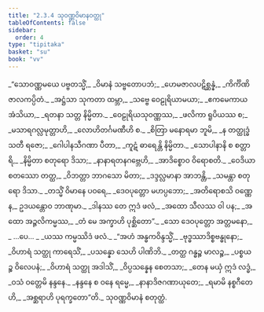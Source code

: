 ```yaml
---
title: "2.3.4 သုဝဏ္ဏဝိမာနဝတ္ထု"
tableOfContents: false
sidebar:
  order: 4
type: "tipitaka"
basket: "su"
book: "vv"
---
```



<DynamicBreadcrumb />

<Division number="1134" book="vv" e="ch" v="19" p="105">

<Paragraph number="982" type="verses" book="vv">
_“သောဝဏ္ဏမယေ ပဗ္ဗတသ္မိံ,_  
_ဝိမာနံ သဗ္ဗတောပဘံ;_  
_ဟေမဇာလပဋိစ္ဆန္နံ,_  
_ကိင်္ကိဏိဇာလကပ္ပိတံ._  

</Paragraph>

</Division>
<Division number="1135" book="vv" e="ch" v="19" p="105">

<Paragraph number="983" type="verses" book="vv">
_အဋ္ဌံသာ သုကတာ ထမ္ဘာ,_  
_သဗ္ဗေ ဝေဠုရိယာမယာ;_  
_ဧကမေကာယ အံသိယာ,_  
_ရတနာ သတ္တ နိမ္မိတာ._  

</Paragraph>

</Division>
<Division number="1136" book="vv" e="ch" v="19" p="105">

<Paragraph number="984" type="verses" book="vv">
_ဝေဠုရိယသုဝဏ္ဏဿ,_  
_ဖလိကာ ရူပိယဿ စ;_  
_မသာရဂလ္လမုတ္တာဟိ,_  
_လောဟိတင်္ဂမဏီဟိ စ._  

</Paragraph>

</Division>
<Division number="1137" book="vv" e="ch" v="19" p="105">

<Paragraph number="985" type="verses" book="vv">
_စိတြာ မနောရမာ ဘူမိ,_  
_န တတ္ထုဒ္ဓံသတီ ရဇော;_  
_ဂေါပါနသီဂဏာ ပီတာ,_  
_ကူဋံ ဓာရေန္တိ နိမ္မိတာ._  

</Paragraph>

</Division>
<Division number="1138" book="vv" e="ch" v="19" p="105">

<Paragraph number="986" type="verses" book="vv">
_သောပါနာနိ စ စတ္တာရိ,_  
_နိမ္မိတာ စတုရော ဒိသာ;_  
_နာနာရတနဂဗ္ဘေဟိ,_  
_အာဒိစ္စောဝ ဝိရောစတိ._  

</Paragraph>

</Division>
<Division number="1139" book="vv" e="ch" v="19" p="105">

<Paragraph number="987" type="verses" book="vv">
_ဝေဒိယာ စတဿော တတ္ထ,_  
_ဝိဘတ္တာ ဘာဂသော မိတာ;_  
_ဒဒ္ဒလ္လမာနာ အာဘန္တိ,_  
_သမန္တာ စတုရော ဒိသာ._  

</Paragraph>

</Division>
<Division number="1140" book="vv" e="ch" v="19" p="105">

<Paragraph number="988" type="verses" book="vv">
_တသ္မိံ ဝိမာနေ ပဝရေ,_  
_ဒေဝပုတ္တော မဟပ္ပဘော;_  
_အတိရောစသိ ဝဏ္ဏေန,_  
ဥဒယန္တောဝ ဘာဏုမာ._  

</Paragraph>

</Division>
<Division number="1141" book="vv" e="ch" v="19" p="106">

<Paragraph number="989" type="verses" book="vv">
_ဒါနဿ တေ ဣဒံ ဖလံ,_  
_အထော သီလဿ ဝါ ပန;_  
_အထော အဉ္ဇလိကမ္မဿ,_  
_တံ မေ အက္ခာဟိ ပုစ္ဆိတော”._  

</Paragraph>

</Division>
<Division number="1142" book="vv" e="ch" v="19" p="106">

<Paragraph number="990" type="verses" book="vv">
_သော ဒေဝပုတ္တော အတ္တမနော,_  
_ …ပေ… _  
_ယဿ ကမ္မဿိဒံ ဖလံ._  

</Paragraph>

</Division>
<Division number="1143" book="vv" e="ch" v="19" p="106">

<Paragraph number="991" type="verses" book="vv">
_“အဟံ အန္ဓကဝိန္ဒသ္မိံ,_  
_ဗုဒ္ဓဿာဒိစ္စဗန္ဓုနော;_  
_ဝိဟာရံ သတ္ထု ကာရေသိံ,_  
_ပသန္နော သေဟိ ပါဏိဘိ._  

</Paragraph>

</Division>
<Division number="1144" book="vv" e="ch" v="19" p="106">

<Paragraph number="992" type="verses" book="vv">
_တတ္ထ ဂန္ဓဉ္စ မာလဉ္စ,_  
_ပစ္စယဉ္စ ဝိလေပနံ;_  
_ဝိဟာရံ သတ္ထု အဒါသိံ,_  
_ဝိပ္ပသန္နေန စေတသာ;_  
_တေန မယှံ ဣဒံ လဒ္ဓံ,_  
_ဝသံ ဝတ္တေမိ နန္ဒနေ._  

</Paragraph>

</Division>
<Division number="1145" book="vv" e="ch" v="19" p="106">

<Paragraph number="993" type="verses" book="vv">
_နန္ဒနေ စ ဝနေ ရမ္မေ,_  
_နာနာဒိဇဂဏာယုတေ;_  
_ရမာမိ နစ္စဂီတေဟိ,_  
_အစ္ဆရာဟိ ပုရက္ခတော”တိ._  


</Paragraph>
</Division>

<Paragraph number="994" type="center" book="vv">
သုဝဏ္ဏဝိမာနံ စတုတ္ထံ.
</Paragraph>